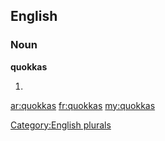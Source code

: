 ==English==

===Noun===
'''quokkas'''

# {{plural of|[[quokka]]}}

[[Category:English plurals]]

[[ar:quokkas]]
[[fr:quokkas]]
[[my:quokkas]]